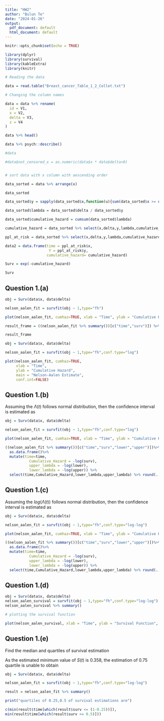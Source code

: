 ```yaml
---
title: "HW2"
author: "Bulun Te"
date: "2024-01-26"
output:
  pdf_document: default
  html_document: default
---
```


```r
knitr::opts_chunk$set(echo = TRUE)
```

```r
library(dplyr)
library(survival)
library(kableExtra)
library(knitr)

# Reading the data

data = read.table("Breast_cancer_Table_1_2_Collet.txt")

# Changing the column names

data = data %>% rename(
  id = V1,
  x = V2,
  delta = V3,
  z = V4
)

data %>% head()

data %>% psych::describe()

```


```r

#data

#data$not_censored_x = as.numeric(data$x * data$delta>0)


# sort data with x column with aescending order

data_sorted = data %>% arrange(x)

data_sorted

data_sorted$y = sapply(data_sorted$x,function(u){sum(data_sorted$x >= u)})

data_sorted$lambda = data_sorted$delta / data_sorted$y

data_sorted$cumulative_hazard = cumsum(data_sorted$lambda)

cumulative_hazard = data_sorted %>% select(x,delta,y,lambda,cumulative_hazard) %>% filter(delta ==1) %>% select(cumulative_hazard)

ppl_at_risk = data_sorted %>% select(x,delta,y,lambda,cumulative_hazard) %>% filter(delta ==1) %>% select(x,y)

data2 = data.frame(time = ppl_at_risk$x, 
                    Y = ppl_at_risk$y,
                   cumulative_hazard= cumulative_hazard)

Surv = exp(-cumulative_hazard)

Surv

```






## Question 1.(a)

```r

obj = Surv(data$x, data$delta)

nelson_aalen_fit = survfit(obj ~ 1,type="fh")

plot(nelson_aalen_fit, cumhaz=TRUE, xlab = "Time", ylab = "Cumulative Hazard", main = "Nelson-Aalen Estimate")

result_frame = ((nelson_aalen_fit %>% summary())[c("time","surv")]) %>% as.data.frame() %>% mutate(time=time,Cumulative_Hazard = -log(surv))

result_frame

```


```r

obj = Surv(data$x, data$delta)

nelson_aalen_fit = survfit(obj ~ 1,type="fh",conf.type="log")

plot(nelson_aalen_fit, cumhaz=TRUE, 
     xlab = "Time", 
     ylab = "Cumulative Hazard", 
     main = "Nelson-Aalen Estimate",
     conf.int=FALSE)


```

## Question 1.(b)

Assuming the $\Lambda (t)$ follows normal distribution, then the confidence interval is estimated as

```r

obj = Surv(data$x, data$delta)

nelson_aalen_fit = survfit(obj ~ 1,type="fh",conf.type="log")

plot(nelson_aalen_fit, cumhaz=TRUE, xlab = "Time", ylab = "Cumulative Hazard", main = "Nelson-Aalen Estimate")

((nelson_aalen_fit %>% summary())[c("time","surv","lower","upper")])%>% 
  as.data.frame()%>% 
  mutate(time=time,
           Cumulative_Hazard = -log(surv),
           upper_lambda = -log(lower),
           lower_lambda = -log(upper)) %>%
  select(time,Cumulative_Hazard,lower_lambda,upper_lambda) %>% round(.,4)

```


## Question 1.(c)

Assuming the $log(\Lambda (t))$ follows normal distribution, then the confidence interval is estimated as

```r

obj = Surv(data$x, data$delta)

nelson_aalen_fit = survfit(obj ~ 1,type="fh",conf.type="log-log")

plot(nelson_aalen_fit, cumhaz=TRUE, xlab = "Time", ylab = "Cumulative Hazard", main = "Nelson-Aalen Estimate")

((nelson_aalen_fit %>% summary())[c("time","surv","lower","upper")])%>% 
  as.data.frame()%>% 
  mutate(time=time,
           Cumulative_Hazard = -log(surv),
           upper_lambda = -log(lower),
           lower_lambda = -log(upper)) %>%
  select(time,Cumulative_Hazard,lower_lambda,upper_lambda) %>% round(.,4)

```




## Question 1.(d)



```r

obj = Surv(data$x, data$delta)
nelson_aalen_survival = survfit(obj ~ 1,type="fh",conf.type="log-log")
nelson_aalen_survival %>% summary()

# plotting the survival function

plot(nelson_aalen_survival, xlab = "Time", ylab = "Survival Function", main = "Nelson-Aalen Estimate")

```

## Question 1.(e)

Find the median and quartiles of survival estimation

As the estimated minimum value of $S(t)$ is 0.358, the estimation of 0.75 quartile is unable to obtain


```r


obj = Surv(data$x, data$delta)

nelson_aalen_fit = survfit(obj ~ 1,type="fh",conf.type="log-log")

result = nelson_aalen_fit %>% summary()

print("quartiles of 0.25,0.5 of survival estimations are")

c(min(result$time[which(result$surv <= (1-0.25))]),
min(result$time[which(result$surv <= 0.5)]))

```
